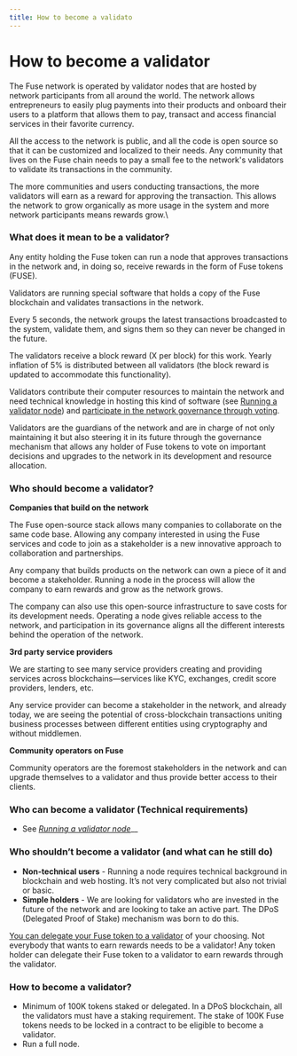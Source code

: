 ```yaml
---
title: How to become a validato
---
```

# How to become a validator

The Fuse network is operated by validator nodes that are hosted by network participants from all around the world. The network allows entrepreneurs to easily plug payments into their products and onboard their users to a platform that allows them to pay, transact and access financial services in their favorite currency.&#x20;

All the access to the network is public, and all the code is open source so that it can be customized and localized to their needs. Any community that lives on the Fuse chain needs to pay a small fee to the network's validators to validate its transactions in the community.

The more communities and users conducting transactions, the more validators will earn as a reward for approving the transaction. This allows the network to grow organically as more usage in the system and more network participants means rewards grow.\


### What does it mean to be a validator?

Any entity holding the Fuse token can run a node that approves transactions in the network and, in doing so, receive rewards in the form of Fuse tokens (FUSE).

Validators are running special software that holds a copy of the Fuse blockchain and validates transactions in the network.

Every 5 seconds, the network groups the latest transactions broadcasted to the system, validate them, and signs them so they can never be changed in the future.

The validators receive a block reward (X per block) for this work. Yearly inflation of 5% is distributed between all validators (the block reward is updated to accommodate this functionality).

Validators contribute their computer resources to maintain the network and need technical knowledge in hosting this kind of software (see [Running a validator node](getting-started-as-a-validator-on-fuse-mainnet.md)) and [participate in the network governance through voting](../../basics/intro-to-fuse/fuse-governance-and-development/).

Validators are the guardians of the network and are in charge of not only maintaining it but also steering it in its future through the governance mechanism that allows any holder of Fuse tokens to vote on important decisions and upgrades to the network in its development and resource allocation.

### Who should become a validator?

**Companies that build on the network**&#x20;

The Fuse open-source stack allows many companies to collaborate on the same code base. Allowing any company interested in using the Fuse services and code to join as a stakeholder is a new innovative approach to collaboration and partnerships.

Any company that builds products on the network can own a piece of it and become a stakeholder. Running a node in the process will allow the company to earn rewards and grow as the network grows.

The company can also use this open-source infrastructure to save costs for its development needs. Operating a node gives reliable access to the network, and participation in its governance aligns all the different interests behind the operation of the network.

**3rd party service providers**

We are starting to see many service providers creating and providing services across blockchains—services like KYC, exchanges, credit score providers, lenders, etc.

Any service provider can become a stakeholder in the network, and already today, we are seeing the potential of cross-blockchain transactions uniting business processes between different entities using cryptography and without middlemen.

**Community operators on Fuse**

Community operators are the foremost stakeholders in the network and can upgrade themselves to a validator and thus provide better access to their clients.&#x20;

### Who can become a validator (Technical requirements)

* See [_Running a validator node_](getting-started-as-a-validator-on-fuse-mainnet.md)__

### Who shouldn’t become a validator (and what can he still do)

* **Non-technical users** - Running a node requires technical background in blockchain and web hosting. It’s not very complicated but also not trivial or basic.
* **Simple holders** - We are looking for validators who are invested in the future of the network and are looking to take an active part. The DPoS (Delegated Proof of Stake) mechanism was born to do this.

[You can delegate your Fuse token to a validator](../participating-in-network-consensus/stake-delegate-and-withdraw.md) of your choosing. Not everybody that wants to earn rewards needs to be a validator! Any token holder can delegate their Fuse token to a validator to earn rewards through the validator.

### How to become a validator?

* Minimum of 100K tokens staked or delegated. In a DPoS blockchain, all the validators must have a staking requirement. The stake of 100K Fuse tokens needs to be locked in a contract to be eligible to become a validator.
* Run a full node.
